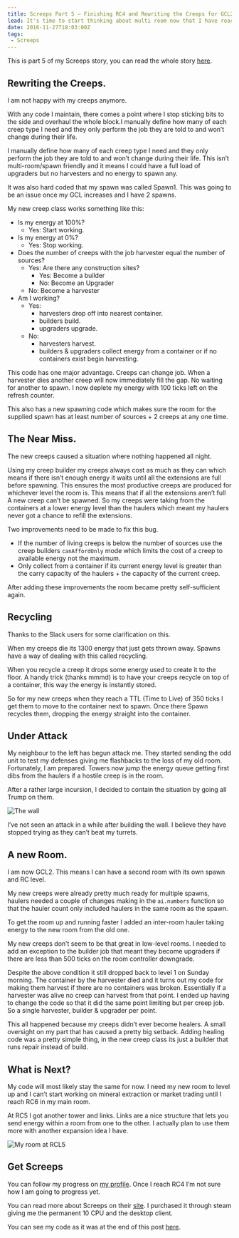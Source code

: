 ```yaml
---
title: Screeps Part 5 – Finishing RC4 and Rewriting the Creeps for GCL2
lead: It's time to start thinking about multi room now that I have reached GCL2
date: 2016-11-27T18:03:00Z
tags:
 - Screeps
---
```

This is part 5 of my Screeps story, you can read the whole story [here](/articles/screeps).

## Rewriting the Creeps.

I am not happy with my creeps anymore.

With any code I maintain, there comes a point where I stop sticking bits to the side and overhaul the whole block.I manually define how many of each creep type I need and they only perform the job they are told to and won’t change during their life.

I manually define how many of each creep type I need and they only perform the job they are told to and won’t change during their life. This isn’t multi-room/spawn friendly and it means I could have a full load of upgraders but no harvesters and no energy to spawn any.

It was also hard coded that my spawn was called Spawn1. This was going to be an issue once my GCL increases and I have 2 spawns.

My new creep class works something like this:

  - Is my energy at 100%?
    - Yes: Start working.
  - Is my energy at 0%?
    - Yes: Stop working.
  - Does the number of creeps with the job harvester equal the number of sources?
    - Yes: Are there any construction sites?
      - Yes: Become a builder
      - No: Become an Upgrader
    - No: Become a harvester
  - Am I working?
    - Yes:
      - harvesters drop off into nearest container.
      - builders build.
      - upgraders upgrade.
    - No:
      - harvesters harvest.
      - builders & upgraders collect energy from a container or if no containers exist begin harvesting.

This code has one major advantage. Creeps can change job. When a harvester dies another creep will now immediately fill the gap. No waiting for another to spawn. I now deplete my energy with 100 ticks left on the refresh counter.

This also has a new spawning code which makes sure the room for the supplied spawn has at least number of sources + 2 creeps at any one time.

## The Near Miss.

The new creeps caused a situation where nothing happened all night.

Using my creep builder my creeps always cost as much as they can which means if there isn’t enough energy it waits until all the extensions are full before spawning. This ensures the most productive creeps are produced for whichever level the room is. This means that if all the extensions aren’t full A new creep can’t be spawned. So my creeps were taking from the containers at a lower energy level than the haulers which meant my haulers never got a chance to refill the extensions.

Two improvements need to be made to fix this bug.

  - If the number of living creeps is below the number of sources use the creep builders `canAffordOnly` mode which limits the cost of a creep to available energy not the maximum.
  - Only collect from a container if its current energy level is greater than the carry capacity of the haulers + the capacity of the current creep.

After adding these improvements the room became pretty self-sufficient again.

## Recycling

Thanks to the Slack users for some clarification on this.

When my creeps die its 1300 energy that just gets thrown away. Spawns have a way of dealing with this called recycling.

When you recycle a creep it drops some energy used to create it to the floor. A handy trick (thanks mmmd) is to have your creeps recycle on top of a container, this way the energy is instantly stored.

So for my new creeps when they reach a TTL (Time to Live) of 350 ticks I get them to move to the container next to spawn. Once there Spawn recycles them, dropping the energy straight into the container.

## Under Attack

My neighbour to the left has begun attack me. They started sending the odd unit to test my defenses giving me flashbacks to the loss of my old room. Fortunately, I am prepared. Towers now jump the energy queue getting first dibs from the haulers if a hostile creep is in the room.

After a rather large incursion, I decided to contain the situation by going all Trump on them.

![The wall](./wall.png)

I’ve not seen an attack in a while after building the wall. I believe they have stopped trying as they can’t beat my turrets.

## A new Room.

I am now GCL2. This means I can have a second room with its own spawn and RC level.

My new creeps were already pretty much ready for multiple spawns, haulers needed a couple of changes making in the `ai.numbers` function so that the hauler count only included haulers in the same room as the spawn.

To get the room up and running faster I added an inter-room hauler taking energy to the new room from the old one.

My new creeps don’t seem to be that great in low-level rooms. I needed to add an exception to the builder job that meant they become upgraders if there are less than 500 ticks on the room controller downgrade.

Despite the above condition it still dropped back to level 1 on Sunday morning. The container by the harvester died and it turns out my code for making them harvest if there are no containers was broken. Essentially if a harvester was alive no creep can harvest from that point. I ended up having to change the code so that it did the same point limiting but per creep job. So a single harvester, builder & upgrader per point.

This all happened because my creeps didn’t ever become healers. A small oversight on my part that has caused a pretty big setback. Adding healing code was a pretty simple thing, in the new creep class its just a builder that runs repair instead of build.

## What is Next?

My code will most likely stay the same for now. I need my new room to level up and I can’t start working on mineral extraction or market trading until I reach RC6 in my main room.

At RC5 I got another tower and links. Links are a nice structure that lets you send energy within a room from one to the other. I actually plan to use them more with another expansion idea I have.

![My room at RCL5](./rc5.png)

## Get Screeps

You can follow my progress on [my profile](https://screeps.com/a/#!/profile/Arcath). Once I reach RC4 I’m not sure how I am going to progress yet.

You can read more about Screeps on their [site](https://screeps.com/). I purchased it through steam giving me the permanent 10 CPU and the desktop client.

You can see my code as it was at the end of this post [here](https://github.com/Arcath/screeps-code/tree/daf0c012a7820b7293c229afea01d8456d4d3b6a).
